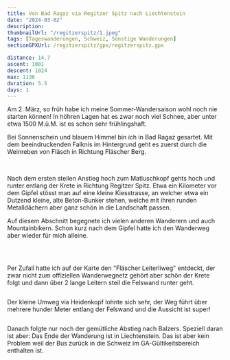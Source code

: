 ```yaml
---
title: Von Bad Ragaz via Regitzer Spitz nach Liechtenstein
date: "2024-03-02"
description:
thumbnailUrl: "/regitzerspitz/1.jpeg"
tags: [Tageswanderungen, Schweiz, Sonstige Wanderungen]
sectionGPXUrl: /regitzerspitz/gpx/regitzerspitz.gpx

distance: 14.7
ascent: 1001
descent: 1024
max: 1136
duration: 5.5
days: 1
---
```


Am 2. März, so früh habe ich meine Sommer-Wandersaison wohl noch nie starten können! In höhren Lagen hat es zwar noch viel Schnee, aber unter etwa 1500 M.ü.M. ist es schon sehr frühlingshaft.

Bei Sonnenschein und blauem Himmel bin ich in Bad Ragaz gesartet. Mit dem beeindruckenden Falknis im Hintergrund geht es zuerst durch die Weinreben von Fläsch in Richtung Fläscher Berg.

<Img
	imageUrl="/regitzerspitz/1.jpeg"
	description="Der Falknis, kaum zu glauben aber der Wanderweg geht direkt durch die Felswände hoch!"
/>
<Img
	imageUrl="/regitzerspitz/2.jpeg"
	description="Die ersten 3 Gipfel der heutigen Wanderung (Regitzer Spitz ganz links)"
/>

Nach dem ersten steilen Anstieg hoch zum Matluschkopf gehts hoch und runter entlang der Krete in Richtung Regitzer Spitz. Etwa ein Kilometer vor dem Gipfel stösst man auf eine kleine Kiesstrasse, an welcher etwa ein Dutzend kleine, alte Beton-Bunker stehen, welche mit ihren runden Metalldächern aber ganz schön in die Landschaft passen.

Auf diesem Abschnitt begegnete ich vielen anderen Wanderern und auch Mountainbikern. Schon kurz nach dem Gipfel hatte ich den Wanderweg aber wieder für mich alleine.

<Img
	imageUrl="/regitzerspitz/3.jpeg"
	description="Einer der vielen Bunkern vorne links zwischen den Bäumen"
/>
<Img imageUrl="/regitzerspitz/4.jpeg" description="Blick nach Nordwesten" />

<Img
	imageUrl="/regitzerspitz/5.jpeg"
	description="Blick zurück, Regitzer Spitz rechts hinten"
/>

Per Zufall hatte ich auf der Karte den "Fläscher Leiterliweg" entdeckt, der zwar nicht zum offiziellen Wanderwegnetz gehört aber schön der Krete folgt und dann über 2 lange Leitern steil die Felswand runter geht.

<Img
	imageUrl="/regitzerspitz/6.jpeg"
	description="Die untere der 2 Leitern, dazwischen ist der Weg zwar sehr schmal und abschüssig aber mit Kabeln gut gesichert"
/>

Der kleine Umweg via Heidenkopf lohnte sich sehr, der Weg führt über mehrere hunder Meter entlang der Felswand und die Aussicht ist super!

<Img imageUrl="/regitzerspitz/7.jpeg" description="Aussicht vom Heidenkopf" />

Danach folgte nur noch der gemütliche Abstieg nach Balzers. Speziell daran ist aber: Das Ende der Wanderung ist in Liechtenstein. Das ist aber kein Problem weil der Bus zurück in die Schweiz im GA-Gültikeitsbereich enthalten ist.

<Img imageUrl="/regitzerspitz/8.jpeg" description="Balzers, Liechtenstein" />
